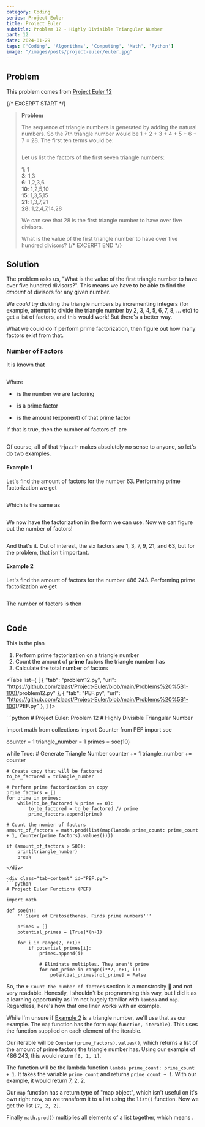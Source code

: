 ```yaml
---
category: Coding
series: Project Euler
title: Project Euler
subtitle: Problem 12 - Highly Divisible Triangular Number
part: 12
date: 2024-01-29
tags: ['Coding', 'Algorithms', 'Computing', 'Math', 'Python']
image: "/images/posts/project-euler/euler.jpg"
---
```


## Problem

This problem comes from [Project Euler 12](https://projecteuler.net/problem=12)

{/* EXCERPT START */}
> **Problem**
> 
> The sequence of triangle numbers is generated by adding the natural numbers. So the 7th triangle number would be 1 + 2 + 3 + 4 + 5 + 6 + 7 = 28. The first ten terms would be:
> 
> <Math inline="false" equation="1, 3, 6, 10, 15, 21, 28, 36, 45, 55, ... "/>
> 
> Let us list the factors of the first seven triangle numbers:
> 
> <div class="text-xl"><strong>1</strong>: 1</div>
> <div class="text-xl"><strong>3</strong>: 1,3</div>
> <div class="text-xl"><strong>6</strong>: 1,2,3,6</div>
> <div class="text-xl"><strong>10</strong>: 1,2,5,10</div>
> <div class="text-xl"><strong>15</strong>: 1,3,5,15</div>
> <div class="text-xl"><strong>21</strong>: 1,3,7,21</div>
> <div class="text-xl"><strong>28</strong>: 1,2,4,7,14,28</div>
> 
> We can see that 28 is the first triangle number to have over five divisors.
> 
> What is the value of the first triangle number to have over five hundred divisors?
{/* EXCERPT END */}

## Solution

The problem asks us, "What is the value of the first triangle number to have over five hundred divisors?". This means we have to be able to find the *amount* of divisors for any given number.

We *could* try dividing the triangle numbers by incrementing integers (for example, attempt to divide the triangle number by 2, 3, 4, 5, 6, 7, 8, ... etc) to get a list of factors, and this would work! But there's a better way.

What we could do if perform prime factorization, then figure out how many factors exist from that.

### Number of Factors

It is known that

<Math inline="false" equation="\alpha = p_0^{x_0} \times p_1^{x_1} \times p_2^{x_2} \times ... \times p_n^{x_m} "/>

Where 

- <Math equation=" \alpha " /> is the number we are factoring

- <Math equation=" p_n " /> is a prime factor

- <Math equation=" x_m " /> is the amount (exponent) of that prime factor

If that is true, then the number of factors of <Math equation="\alpha" /> are

<Math inline="false" equation=" F = (x_0 + 1) \times (x_1 + 1) \times (x_2 + 1) \times ... \times (x_m + 1) "/>

Of course, all of that ✨jazz✨ makes absolutely no sense to anyone, so let's do two examples. 

#### Example 1

Let's find the amount of factors for the number 63. Performing prime factorization we get

<Math inline="false" equation=" 63 = 3 \times 3 \times 7  "/>

Which is the same as

<Math inline="false" equation=" 63 = 3^2 \times 7^1 "/>

We now have the factorization in the form we can use. Now we can figure out the number of factors!

<Math inline="false" equation=" F = (2 + 1) \times (1 + 1)  = 6 "/>

And that's it. Out of interest, the six factors are 1, 3, 7, 9, 21, and 63, but for the problem, that isn't important.

#### Example 2

Let's find the amount of factors for the number 486 243. Performing prime factorization we get

<Math inline="false" equation=" 486 243 = 3^6 \times 23^1 \times 29^1 "/> 

The number of factors is then

<Math inline="false" equation=" F = (6 + 1) \times (1 + 1) \times (1 + 1) = 28 "/>

## Code

This is the plan

1. Perform prime factorization on a triangle number
2. Count the amount of **prime** factors the triangle number has
3. Calculate the total number of factors

<Tabs list={
    [
        {
            "tab": "problem12.py",
            "url": "https://github.com/zlaast/Project-Euler/blob/main/Problems%20%5B1-100)/problem12.py"
        },
        {
            "tab": "PEF.py",
            "url": "https://github.com/zlaast/Project-Euler/blob/main/Problems%20%5B1-100)/PEF.py"
        },
    ]
}>
<div class="tab-content" id="problem12.py">
```python
# Project Euler: Problem 12
# Highly Divisible Triangular Number

import math
from collections import Counter
from PEF import soe

counter = 1
triangle_number = 1
primes = soe(10)

while True:
    # Generate Triangle Number
    counter += 1
    triangle_number += counter

    # Create copy that will be factored
    to_be_factored = triangle_number

    # Perform prime factorization on copy
    prime_factors = []
    for prime in primes:
        while(to_be_factored % prime == 0):
            to_be_factored = to_be_factored // prime
            prime_factors.append(prime)

    # Count the number of factors
    amount_of_factors = math.prod(list(map(lambda prime_count: prime_count + 1, Counter(prime_factors).values())))

    if (amount_of_factors > 500):
        print(triangle_number)
        break
```
</div>

<div class="tab-content" id="PEF.py">
```python
# Project Euler Functions (PEF)

import math

def soe(n):
    '''Sieve of Eratosethenes. Finds prime numbers'''

    primes = []
    potential_primes = [True]*(n+1)

    for i in range(2, n+1):
        if potential_primes[i]:
            primes.append(i)

            # Eliminate multiples. They aren't prime
            for not_prime in range(i**2, n+1, i):
                potential_primes[not_prime] = False
```
</div>
</Tabs>

So, the `# Count the number of factors` section is a monstrosity 👹 and not very readable. Honestly, I shouldn't be programming this way, but I did it as a learning opportunity as I'm not hugely familiar with `lambda` and `map`. Regardless, here's how that one liner works with an example.

While I'm unsure if [Example 2](#example-2) is a triangle number, we'll use that as our example. The `map` function has the form `map(function, iterable)`. This uses the function supplied on each element of the iterable.

Our iterable will be `Counter(prime_factors).values()`, which returns a list of the amount of prime factors the triangle number has. Using our example of 486 243, this would return `[6, 1, 1]`.

The function will be the lambda function `lambda prime_count: prime_count + 1`. It takes the variable `prime_count` and returns `prime_count + 1`. With our example, it would return 7, 2, 2.

Our `map` function has a return type of "map object", which isn't useful on it's own right now, so we transform it to a list using the `list()` function. Now we get the list `[7, 2, 2]`.

Finally `math.prod()` multiplies all elements of a list together, which means <Math equation=" 7 \times 2 \times 2 = 28 " />.